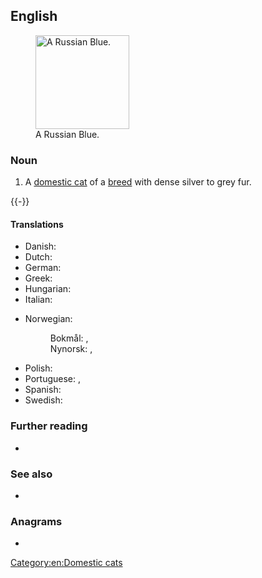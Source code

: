 ==English==
[[File:Cat_Janna.jpg|thumb|right|150px|A Russian Blue.]]

===Noun===
{{en-noun|head=[[Russian]] [[blue|Blue]]}}

# {{lb|en|zoology}} A [[domestic cat]] of a [[breed]] with dense silver to grey fur.

{{-}}

====Translations====
{{trans-top|cat breed}}
* Danish: {{t|da|Russian Blue|c}}
* Dutch: {{t|nl|Blauwe Rus|m}}
* German: {{t|de|Russisch Blau|f}}
* Greek: {{t|el|ρωσική μπλε|f}}
* Hungarian: {{t|hu|orosz kék}}
* Italian: {{t|it|blu di Russia|m}}
{{trans-mid}}
* Norwegian:
*: Bokmål: {{t|nb|russisk blå|m}}, {{t|nb|Russisk blå|m}}
*: Nynorsk: {{t|nn|russisk blå|m}}, {{t|nn|Russisk blå|m}}
* Polish: {{t|pl|kot rosyjski niebieski|m}}
* Portuguese: {{t|pt|azul russo|m}}, {{t|pt|Azul Russo|m}}
* Spanish: {{t|es|azul ruso|m}}
* Swedish: {{t|sv|russian blue|c}}
{{trans-bottom}}


===Further reading===
* {{pedia}}

===See also===
* {{comcatlite|Russian Blue}}

===Anagrams===
* {{anagrams|en|a=abeilnrssuu|sublunaries}}

[[Category:en:Domestic cats]]
